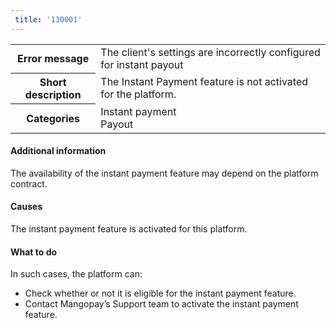 ```yaml
---  
 title: '130001'  
---  
```

  
<table>
    <tbody>
        <tr>
            <th class="header"><strong>Error message</strong></th>
            <td class="table-content">The client's settings are incorrectly configured for instant payout</td>
        </tr>
        <tr>
            <th class="header"><strong>Short description</strong></th>
            <td class="table-content">The Instant Payment feature is not activated for the platform.</td>
        </tr>
        <tr>
            <th class="header"><strong>Categories</strong></th>
            <td class="table-content">  
<div class="label">Instant payment</div>  
<div class="label">Payout</div>
</td>
        </tr>
    </tbody>
</table>  

#### Additional information  

The availability of the instant payment feature may depend on the platform contract.  

#### Causes  

The instant payment feature is activated for this platform.  

#### What to do  

In such cases, the platform can:  
- Check whether or not it is eligible for the instant payment feature.  
- Contact Mangopay’s Support team to activate the instant payment feature.